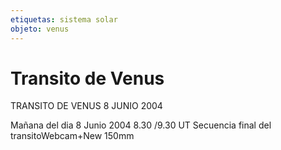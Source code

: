 ```yaml
---
etiquetas: sistema solar
objeto: venus
---
```


# Transito de Venus

<Imagen
  src="registro/venus_20040608_5_transito-venus-camara-reflex.jpg"
  fecha="20040608"
/>

TRANSITO DE VENUS 8 JUNIO 2004

<Imagen
  src="registro/venus_20040608_4_ccdcap0007-copia.gif"
  fecha="20040608"
/>

<Imagen
  src="registro/venus_20040608_3_ccdcap0017.jpg"
  fecha="20040608"
/>

<Imagen
  src="registro/venus_20040608_2_ccdcap0034.jpg"
  fecha="20040608"
/>

<Imagen
  src="registro/venus_20040608_1_ccdcap0050.jpg"
  fecha="20040608"
/>

Mañana del dia 8 Junio 2004 8.30 /9.30 UT Secuencia final del transitoWebcam+New 150mm